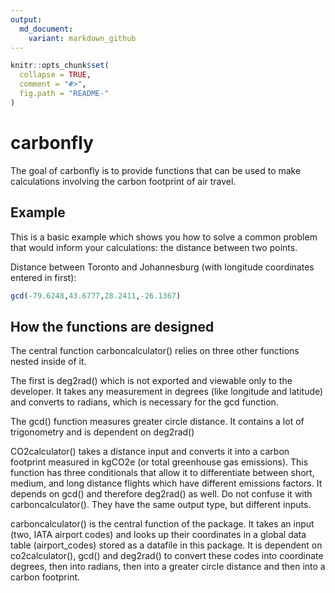 ```yaml
---
output:
  md_document:
    variant: markdown_github
---
```


<!-- README.md is generated from README.Rmd. Please edit that file -->

```r
knitr::opts_chunk$set(
  collapse = TRUE,
  comment = "#>",
  fig.path = "README-"
)
```

# carbonfly

The goal of carbonfly is to provide functions that can be used to make calculations involving the carbon footprint of air travel.

## Example

This is a basic example which shows you how to solve a common problem that would inform your calculations: the distance between two points.

Distance between Toronto and Johannesburg (with longitude coordinates entered in first):

```r
gcd(-79.6248,43.6777,28.2411,-26.1367)
```

## How the functions are designed
The central function carboncalculator() relies on three other functions nested inside of it.

The first is deg2rad() which is not exported and viewable only to the developer. It takes any measurement in degrees (like longitude and latitude) and converts to radians, which is necessary for the gcd function.

The gcd() function measures greater circle distance. It contains a lot of trigonometry and is dependent on deg2rad()

CO2calculator() takes a distance input and converts it into a carbon footprint measured in kgCO2e (or total greenhouse gas emissions). This function has three conditionals that allow it to differentiate between short, medium, and long distance flights which have different emissions factors. It depends on gcd() and therefore deg2rad() as well. Do not confuse it with carboncalculator(). They have the same output type, but different inputs.

carboncalculator() is the central function of the package. It takes an input (two, IATA airport codes) and looks up their coordinates in a global data table (airport_codes) stored as a datafile in this package. It is dependent on co2calculator(), gcd() and deg2rad() to convert these codes into coordinate degrees, then into radians, then into a greater circle distance and then into a carbon footprint.
